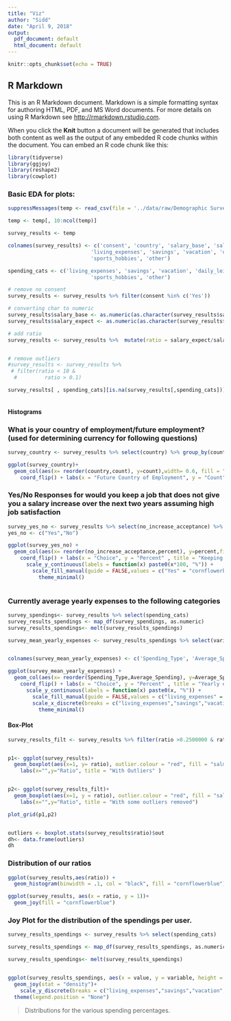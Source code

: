 ---
title: "Viz"
author: "Sidd"
date: "April 9, 2018"
output:
  pdf_document: default
  html_document: default
---

```{r setup, include=FALSE}
knitr::opts_chunk$set(echo = TRUE)
```

## R Markdown

This is an R Markdown document. Markdown is a simple formatting syntax for authoring HTML, PDF, and MS Word documents. For more details on using R Markdown see <http://rmarkdown.rstudio.com>.

When you click the **Knit** button a document will be generated that includes both content as well as the output of any embedded R code chunks within the document. You can embed an R code chunk like this:

```{r cars}
library(tidyverse)
library(ggjoy)
library(reshape2)
library(cowplot)
```


### Basic EDA for plots:


```{r}
suppressMessages(temp <- read_csv(file = '../data/raw/Demographic Survey.csv')) # local path - remove identifiers beforehand

temp <- temp[, 10:ncol(temp)]

survey_results <- temp

colnames(survey_results) <- c('consent', 'country', 'salary_base', 'salary_expect', 'no_increase_acceptance', 
                           'living_expenses', 'savings', 'vacation', 'daily_leisure', 'consumption_goods', 
                           'sports_hobbies', 'other')

spending_cats <- c('living_expenses', 'savings', 'vacation', 'daily_leisure', 'consumption_goods', 
                           'sports_hobbies', 'other')

# remove no consent
survey_results <- survey_results %>% filter(consent %in% c('Yes')) 

# converting char to numeric
survey_results$salary_base <- as.numeric(as.character(survey_results$salary_base))
survey_results$salary_expect <- as.numeric(as.character(survey_results$salary_expect))

# add ratio 
survey_results <- survey_results %>%  mutate(ratio = salary_expect/salary_base )


# remove outliers
#survey_results <- survey_results %>% 
 # filter(ratio < 10 & 
  #         ratio > 0.1)

survey_results[ , spending_cats][is.na(survey_results[,spending_cats])] <- 0



```



#### Histograms


### What is your country of employment/future employment? (used for determining currency for following questions)


```{r, fig.width=10}

survey_country <- survey_results %>% select(country) %>% group_by(country) %>% summarise(count = n())

ggplot(survey_country)+
  geom_col(aes(x= reorder(country,count), y=count),width= 0.6, fill = "#FF8080") + 
    coord_flip() + labs(x = "Future Country of Employment", y = "Count" , title = "Future Country of Employment chosen by the respondents") + theme_minimal()

```





### Yes/No Responses for would you keep a job that does not give you a salary increase over the next two years assuming high job satisfaction

```{r, fig.width=10}

survey_yes_no <- survey_results %>% select(no_increase_acceptance) %>% group_by(no_increase_acceptance) %>% summarise(percent = n()/length(survey_results$no_increase_acceptance))
yes_no <- c("Yes","No")

ggplot(survey_yes_no) +
  geom_col(aes(x= reorder(no_increase_acceptance,percent), y=percent,fill = yes_no),width = 0.2) +
    coord_flip() + labs(x = "Choice", y = "Percent" , title = "Keeping a high satisfying job without a salary increase over next 2 years") +
      scale_y_continuous(labels = function(x) paste0(x*100, "%")) + 
        scale_fill_manual(guide = FALSE,values = c("Yes" = "cornflowerblue", "No" = "firebrick3"))+
          theme_minimal()



```



### Currently average yearly expenses to the following categories 

```{r}


survey_spendings<- survey_results %>% select(spending_cats) 
survey_results_spendings <- map_df(survey_spendings, as.numeric)
survey_results_spendings<- melt(survey_results_spendings)

survey_mean_yearly_expenses <- survey_results_spendings %>% select(variable,value) %>% group_by(variable) %>% summarise(mean(value))


colnames(survey_mean_yearly_expenses) <- c('Spending_Type', 'Average_Spending')

```

```{r, fig.width=10}


ggplot(survey_mean_yearly_expenses) +
  geom_col(aes(x= reorder(Spending_Type,Average_Spending), y=Average_Spending,fill = survey_mean_yearly_expenses$Spending_Type),width = 0.5) +
    coord_flip() + labs(x = "Choice", y = "Percent" , title = "Yearly expenses") +
      scale_y_continuous(labels = function(x) paste0(x, "%")) + 
        scale_fill_manual(guide = FALSE,values = c("living_expenses" = "cornflowerblue", "savings" = "firebrick3","vacation" = "black","daily_leisure" ="coral2","consumption_goods"= "blue","sports_hobbies"= "pink","other" ="green"))+
        scale_x_discrete(breaks = c("living_expenses","savings","vacation","daily_leisure","consumption_goods","sports_hobbies","other"),labels=c("Living   Expenses","Savings","Vacation","Daily Leisure","Consumption Goods","Sports Hobbies","Other") ) +
          theme_minimal()


```


#### Box-Plot 


```{r, fig.width=10, fig.height=6}

survey_results_filt <- survey_results %>% filter(ratio >0.2500000 & ratio < 2)


p1<- ggplot(survey_results)+
  geom_boxplot(aes(x=1, y= ratio), outlier.colour = "red", fill = "salmon") +
    labs(x="",y="Ratio", title = "With Outliers" )


p2<- ggplot(survey_results_filt)+
  geom_boxplot(aes(x=1, y = ratio), outlier.colour = "red", fill = "salmon")+
    labs(x="",y="Ratio", title = "With some outliers removed")

plot_grid(p1,p2) 


outliers <- boxplot.stats(survey_results$ratio)$out
dh<- data.frame(outliers)
dh

```



### Distribution of our ratios


```{r}

ggplot(survey_results,aes(ratio)) +
  geom_histogram(binwidth = .1, col = "black", fill = "cornflowerblue")


```





```{r}
ggplot(survey_results, aes(x = ratio, y = 1))+
  geom_joy(fill = "cornflowerblue")

```




### Joy Plot for the distribution of the spendings per user. 

```{r, fig.width=10}


survey_results_spendings <- survey_results %>% select(spending_cats)

survey_results_spendings <- map_df(survey_results_spendings, as.numeric)

survey_results_spendings<- melt(survey_results_spendings)


ggplot(survey_results_spendings, aes(x = value, y = variable, height = ..density.., fill = variable ))+
  geom_joy(stat = "density")+
    scale_y_discrete(breaks = c("living_expenses","savings","vacation","daily_leisure","consumption_goods","sports_hobbies","other"),labels=c("Living   Expenses","Savings","Vacation","Daily Leisure","Consumption Goods","Sports Hobbies","Other")) +
  theme(legend.position = "None")

```

> Distributions for the various spending percentages. 

